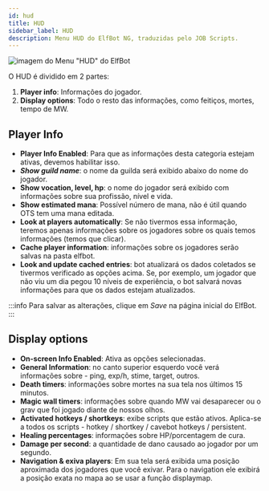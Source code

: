 ```yaml
---
id: hud
title: HUD
sidebar_label: HUD
description: Menu HUD do ElfBot NG, traduzidas pelo JOB Scripts.
---
```

![imagem do Menu "HUD" do ElfBot](/img/elfbot/hud.jpg)

O HUD é dividido em 2 partes:

1. **Player info**: Informações do jogador.
2. **Display options**: Todo o resto das informações, como feitiços, mortes, tempo de MW.

## Player Info
- **Player Info Enabled**: Para que as informações desta categoria estejam ativas, devemos habilitar isso.
- ***Show guild name***: o nome da guilda será exibido abaixo do nome do jogador.
- **Show vocation, level, hp**: o nome do jogador será exibido com informações sobre sua profissão, nível e vida.
- **Show estimated mana**: Possível número de mana, não é útil quando OTS tem uma mana editada.
- **Look at players automatically**: Se não tivermos essa informação, teremos apenas informações sobre os jogadores sobre os quais temos informações (temos que clicar).
- **Cache player information**: informações sobre os jogadores serão salvas na pasta elfbot.
- **Look and update cached entries**: bot atualizará os dados coletados se tivermos verificado as opções acima. Se, por exemplo, um jogador que não viu um dia pegou 10 níveis de experiência, o bot salvará novas informações para que os dados estejam atualizados.

:::info
Para salvar as alterações, clique em *Save* na página inicial do ElfBot.
:::

## Display options
- **On-screen Info Enabled**: Ativa as opções selecionadas.
- **General Information**: no canto superior esquerdo você verá informações sobre - ping, exp/h, stime, target, outros.
- **Death timers**: informações sobre mortes na sua tela nos últimos 15 minutos.
- **Magic wall timers**: informações sobre quando MW vai desaparecer ou o grav que foi jogado diante de nossos olhos.
- **Activated hotkeys / shortkeys**: exibe scripts que estão ativos. Aplica-se a todos os scripts - hotkey / shortkey / cavebot hotkeys / persistent.
- **Healing percentages**: informações sobre HP/porcentagem de cura.
- **Damage per second**: a quantidade de dano causado ao jogador por um segundo.
- **Navigation & exiva players**: Em sua tela será exibida uma posição aproximada dos jogadores que você exivar. Para o navigation ele exibirá a posição exata no mapa ao se usar a função displaymap.